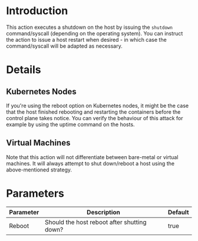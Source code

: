 # Introduction

This action executes a shutdown on the host by issuing the `shutdown` command/syscall (depending on the operating system). You can instruct the action to issue a host restart when desired - in which case the command/syscall will be adapted as necessary.

# Details

## Kubernetes Nodes

If you're using the reboot option on Kubernetes nodes, it might be the case that the host finished rebooting and restarting the containers before the control plane takes notice. You can verify the behaviour of this attack for example by using the uptime command on the hosts.

## Virtual Machines

Note that this action will not differentiate between bare-metal or virtual machines. It will always attempt to shut down/reboot a host using the above-mentioned strategy.

# Parameters

| Parameter | Description                                 | Default |
|-----------|---------------------------------------------|---------|
| Reboot    | Should the host reboot after shutting down? | true    |
